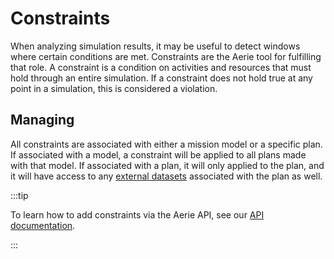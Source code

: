 # Constraints

When analyzing simulation results, it may be useful to detect windows where certain conditions are met.
Constraints are the Aerie tool for fulfilling that role.
A constraint is a condition on activities and resources that must hold through an entire simulation.
If a constraint does not hold true at any point in a simulation, this is considered a violation.

## Managing

All constraints are associated with either a mission model or a specific plan.
If associated with a model, a constraint will be applied to all plans made with that model.
If associated with a plan, it will only applied to the plan, and it will have access to any [external datasets](../../planning/external-datasets) associated with the plan as well.

:::tip

To learn how to add constraints via the Aerie API, see our [API documentation](../../api/examples/constraints).

:::
